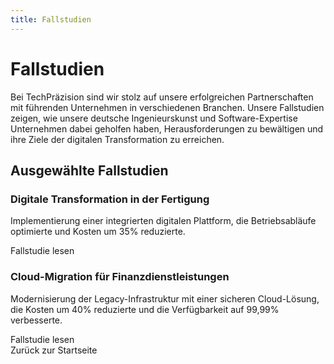 ```yaml
---
title: Fallstudien
---
```



# Fallstudien

Bei TechPräzision sind wir stolz auf unsere erfolgreichen Partnerschaften mit führenden Unternehmen in verschiedenen Branchen. Unsere Fallstudien zeigen, wie unsere deutsche Ingenieurskunst und Software-Expertise Unternehmen dabei geholfen haben, Herausforderungen zu bewältigen und ihre Ziele der digitalen Transformation zu erreichen.

## Ausgewählte Fallstudien

<div class="case-studies-grid">
  <div class="case-study-card">
    <h3>Digitale Transformation in der Fertigung</h3>
    <p>Implementierung einer integrierten digitalen Plattform, die Betriebsabläufe optimierte und Kosten um 35% reduzierte.</p>
    <Link href="/de/case-studies/manufacturing-transformation/">Fallstudie lesen</Link>
  </div>
  
  <div class="case-study-card">
    <h3>Cloud-Migration für Finanzdienstleistungen</h3>
    <p>Modernisierung der Legacy-Infrastruktur mit einer sicheren Cloud-Lösung, die Kosten um 40% reduzierte und die Verfügbarkeit auf 99,99% verbesserte.</p>
    <Link href="/de/case-studies/financial-services/">Fallstudie lesen</Link>
  </div>
  
</div>

<div class="back-link">
  <Link href="/de">Zurück zur Startseite</Link>
</div>
